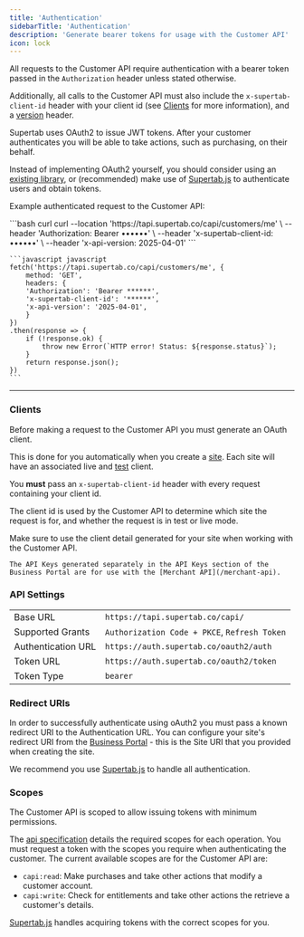 ```yaml
---
title: 'Authentication'
sidebarTitle: 'Authentication'
description: 'Generate bearer tokens for usage with the Customer API'
icon: lock
---
```



<SdkWarning />

All requests to the Customer API require authentication with a bearer token passed in the `Authorization` header unless stated otherwise.

Additionally, all calls to the Customer API must also include the `x-supertab-client-id` header with your client id (see [Clients](#clients) for more information), and a [version](/customer-api/versioning) header.

Supertab uses OAuth2 to issue JWT tokens. After your customer authenticates you will be able to take actions, such as purchasing, on their behalf.

Instead of implementing OAuth2 yourself, you should consider using an [existing library](https://oauth.net/code/), or (recommended) make use of
[Supertab.js](/supertab-js/reference/auth) to authenticate users and obtain tokens.

Example authenticated request to the Customer API:


<CodeGroup>
    ```bash curl
    curl --location 'https://tapi.supertab.co/capi/customers/me' \
    --header 'Authorization: Bearer ••••••' \
    --header 'x-supertab-client-id: ••••••' \
    --header 'x-api-version: 2025-04-01'
    ```

    ```javascript javascript
    fetch('https://tapi.supertab.co/capi/customers/me', {
        method: 'GET',
        headers: {
        'Authorization': 'Bearer ******',
        'x-supertab-client-id': '******',
        'x-api-version': '2025-04-01',
        }
    })
    .then(response => {
        if (!response.ok) {
            throw new Error(`HTTP error! Status: ${response.status}`);
        }
        return response.json();
    })
    ```
</CodeGroup>

----

### Clients

Before making a request to the Customer API you must generate an OAuth client.

This is done for you automatically when you create a [site](/supertab-experiences/sites).
Each site will have an associated live and [test](/supertab-experiences/test-mode) client.

You **must** pass an `x-supertab-client-id` header with every request containing your client id.

The client id is used by the Customer API to determine which site the request is for, and whether the request is in test or live mode.

<Warning>
    Make sure to use the client detail generated for your site when working with the Customer API.

    The API Keys generated separately in the API Keys section of the Business Portal are for use with the [Merchant API](/merchant-api).
</Warning>


### API Settings

| | |
|--|--|
| Base URL | `https://tapi.supertab.co/capi/` |
| Supported Grants | `Authorization Code + PKCE`, `Refresh Token` |
| Authentication URL | `https://auth.supertab.co/oauth2/auth` |
| Token URL | `https://auth.supertab.co/oauth2/token` |
| Token Type | `bearer` |

### Redirect URIs

In order to successfully authenticate using oAuth2 you must pass a known redirect URI to the Authentication URL.
You can configure your site's redirect URI from the [Business Portal](https://business.supertab.co) - this is the Site URI that you provided when creating the site.

We recommend you use [Supertab.js](/supertab-js) to handle all authentication.

### Scopes

The Customer API is scoped to allow issuing tokens with minimum permissions.

The [api specification](/customer-api/endpoints) details the required scopes for each operation.
You must request a token with the scopes you require when authenticating the customer.
The current available scopes are for the Customer API are:

- `capi:read`: Make purchases and take other actions that modify a customer account.
- `capi:write`: Check for entitlements and take other actions the retrieve a customer's details.

[Supertab.js](/supertab-js/reference/auth) handles acquiring tokens with the correct scopes for you.
